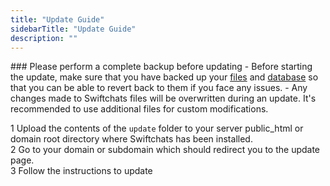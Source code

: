 ```yaml
---
title: "Update Guide"
sidebarTitle: "Update Guide"
description: ""
---
```


<Info>
    ### Please perform a complete backup before updating
    - Before starting the update, make sure that you have backed up your <u>files</u> and <u>database</u> so that you can be able to revert back to them if you face any issues.
    - Any changes made to Swiftchats files will be overwritten during an update. It's recommended to use additional files for custom modifications.
</Info>

1 Upload the contents of the `update` folder to your server public_html or domain root directory where Swiftchats has been installed. <br/>
2 Go to your domain or subdomain which should redirect you to the update page. <br/>
3 Follow the instructions to update

